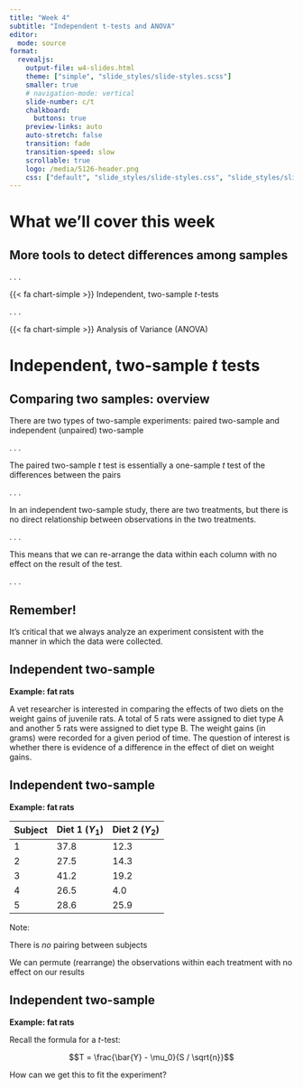 ```yaml
---
title: "Week 4"
subtitle: "Independent t-tests and ANOVA"
editor:
  mode: source
format:
  revealjs: 
    output-file: w4-slides.html
    theme: ["simple", "slide_styles/slide-styles.scss"]
    smaller: true
    # navigation-mode: vertical
    slide-number: c/t
    chalkboard: 
      buttons: true
    preview-links: auto
    auto-stretch: false
    transition: fade
    transition-speed: slow
    scrollable: true
    logo: /media/5126-header.png
    css: ["default", "slide_styles/slide-styles.css", "slide_styles/slide-styles.scss"]
---
```


# What we'll cover this week

## More tools to detect differences among samples

. . .

::: box-1-list
[{{< fa chart-simple >}}]{.margin-1} Independent, two-sample *t*-tests
:::

. . .

::: box-1-list
[{{< fa chart-simple >}}]{.margin-1} Analysis of Variance (ANOVA)
:::

# Independent, two-sample *t* tests

## Comparing two samples: overview

::: box-6-list
There are two types of two-sample experiments: [paired]{.highlight-tomato} two-sample and [independent]{.highlight-tomato} (unpaired) two-sample
:::

. . . 

::: indented-text
<i class="fa-solid fa-turn-up fa-rotate-90"></i> The paired two-sample *t* test is essentially a one-sample *t* test of the differences between the pairs
:::

. . . 

::: indented-text
<i class="fa-solid fa-turn-up fa-rotate-90"></i> In an independent two-sample study, there are two treatments, but there is no direct relationship between observations in the two treatments. 
:::

. . . 

::: indented-text
<i class="fa-solid fa-turn-up fa-rotate-90"></i> This means that we can re-arrange the data within each column with no effect on the result of the test. 
:::

. . . 

::: {.callout-important}
## Remember!
It's critical that we always analyze an experiment consistent with the manner in which the data were collected.
:::

## Independent two-sample
**Example: fat rats**

::: box-6-list
A vet researcher is interested in comparing the effects of two diets on the weight gains of juvenile rats. A total of 5 rats were assigned to diet type A and another 5 rats were assigned to diet type B. The weight gains (in grams) were recorded for a given period of time. The question of interest is whether there is evidence of a difference in the effect of diet on weight gains.
:::

## Independent two-sample
**Example: fat rats**

| Subject | Diet 1 ($Y_1$) | Diet 2 ($Y_2$) |
|---------|----------------|----------------|
| 1       | 37.8           | 12.3           |
| 2       | 27.5           | 14.3           |
| 3       | 41.2           | 19.2           |
| 4       | 26.5           | 4.0            |
| 5       | 28.6           | 25.9           |

::: indented-text
Note: 
:::

::: indented-text
<i class="fa-solid fa-turn-up fa-rotate-90"></i> There is *no* pairing between subjects
:::

::: indented-text
<i class="fa-solid fa-turn-up fa-rotate-90"></i> We can permute (rearrange) the observations within each treatment with no effect on our results
:::

## Independent two-sample
**Example: fat rats**

Recall the formula for a *t*-test:

$$T = \frac{\bar{Y} - \mu_0}{S / \sqrt{n}}$$

How can we get this to fit the experiment?